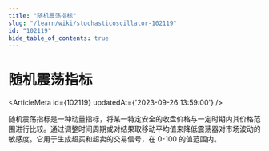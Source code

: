 ```yaml
---
title: "随机震荡指标"
slug: "/learn/wiki/stochasticoscillator-102119"
id: "102119"
hide_table_of_contents: true
---
```



# 随机震荡指标

<ArticleMeta id={102119} updatedAt={'2023-09-26 13:59:00'} />
<div className='border-solid border-b border-t-0 my-4 border-[var(--ifm-color-gray-300)]' />

随机震荡指标是一种动量指标，将某一特定安全的收盘价格与一定时期内其价格范围进行比较。通过调整时间周期或对结果取移动平均值来降低震荡器对市场波动的敏感度。它用于生成超买和超卖的交易信号，在 0-100 的值范围内。
